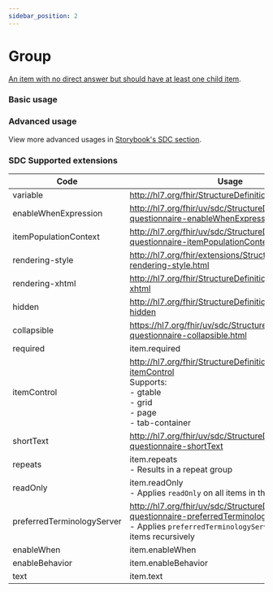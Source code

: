 ```yaml
---
sidebar_position: 2
---
```



# Group

[An item with no direct answer but should have at least one child item](https://www.hl7.org/fhir/r4/codesystem-item-type.html#item-type-group).

### Basic usage

<IframeContainer storyId="itemtype-group--group-basic" initialHeight={300} />

### Advanced usage

View more advanced usages in [Storybook's SDC section](https://smartforms.csiro.au/storybook/?path=/docs/sdc-overview--docs).

### SDC Supported extensions

| Code                       | Usage                                                                                                                                                                 |
|----------------------------|-----------------------------------------------------------------------------------------------------------------------------------------------------------------------|
| variable                   | http://hl7.org/fhir/StructureDefinition/variable                                                                                                                      |
| enableWhenExpression       | http://hl7.org/fhir/uv/sdc/StructureDefinition/sdc-questionnaire-enableWhenExpression                                                                                 |
| itemPopulationContext      | http://hl7.org/fhir/uv/sdc/StructureDefinition/sdc-questionnaire-itemPopulationContext                                                                                |
| rendering-style            | http://hl7.org/fhir/extensions/StructureDefinition-rendering-style.html                                                                                               |
| rendering-xhtml            | http://hl7.org/fhir/StructureDefinition/rendering-xhtml                                                                                                               |
| hidden                     | http://hl7.org/fhir/StructureDefinition/questionnaire-hidden                                                                                                          |
| collapsible                | https://hl7.org/fhir/uv/sdc/StructureDefinition-sdc-questionnaire-collapsible.html                                                                                    |
| required                   | item.required                                                                                                                                                         |
| itemControl                | http://hl7.org/fhir/StructureDefinition/questionnaire-itemControl<br/>Supports:<br/>- gtable<br/>- grid<br/>- page <br/>- tab-container                               |
| shortText                  | http://hl7.org/fhir/uv/sdc/StructureDefinition/sdc-questionnaire-shortText                                                                                            |
| repeats                    | item.repeats<br/>- Results in a repeat group                                                                                                                          |
| readOnly                   | item.readOnly<br/>- Applies `readOnly` on all items in the group                                                                                                      |
| preferredTerminologyServer | http://hl7.org/fhir/uv/sdc/StructureDefinition/sdc-questionnaire-preferredTerminologyServer<br/>- Applies `preferredTerminologyServer` to all child items recursively |
| enableWhen                 | item.enableWhen                                                                                                                                                       |
| enableBehavior             | item.enableBehavior                                                                                                                                                   |
| text                       | item.text                                                                                                                                                             |
